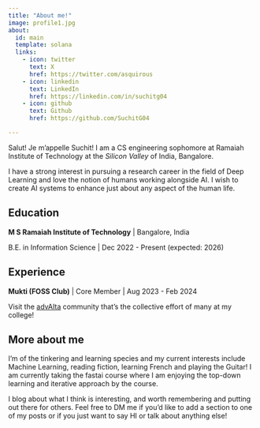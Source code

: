 ```yaml
---
title: "About me!"
image: profile1.jpg
about:
  id: main
  template: solana
  links:
    - icon: twitter
      text: X
      href: https://twitter.com/asquirous
    - icon: linkedin
      text: LinkedIn
      href: https://linkedin.com/in/suchitg04
    - icon: github
      text: Github
      href: https://github.com/SuchitG04

---
```


:::{#main}

Salut! Je m'appelle Suchit!  I am a CS engineering sophomore at Ramaiah Institute of Technology at the *Silicon Valley* of India, Bangalore.

I have a strong interest in pursuing a research career in the field of Deep Learning and love the notion of humans working alongside AI. I wish to create AI systems to enhance just about any aspect of the human life.

## Education

**M S Ramaiah Institute of Technology** | Bangalore, India

B.E. in Information Science | Dec 2022 - Present (expected: 2026)

## Experience

**Mukti (FOSS Club)** | Core Member | Aug 2023 - Feb 2024


Visit the [advAIta](https://advaita-io.github.io/advAIta-io/) community that's the collective effort of many at my college!

:::

## More about me

I'm of the tinkering and learning species and my current interests include Machine Learning, reading fiction, learning French and playing the Guitar! I am currently taking the fastai course where I am enjoying the top-down learning and iterative approach by the course.

I blog about what I think is interesting, and worth remembering and putting out there for others. Feel free to DM me if you'd like to add a section to one of my posts or if you just want to say HI or talk about anything else!
